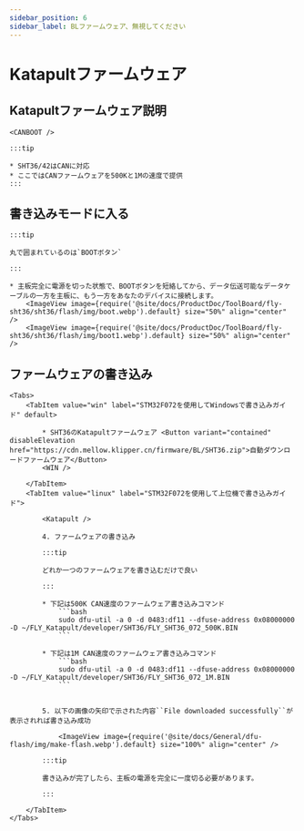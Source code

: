 ```yaml
---
sidebar_position: 6
sidebar_label: BLファームウェア、無視してください
---
```







# Katapultファームウェア

## Katapultファームウェア説明

    <CANBOOT />

    :::tip

    * SHT36/42はCANに対応
    * ここではCANファームウェアを500Kと1Mの速度で提供
    :::

## 書き込みモードに入る

    :::tip

    丸で囲まれているのは`BOOTボタン`

    :::

    * 主板完全に電源を切った状態で、BOOTボタンを短絡してから、データ伝送可能なデータケーブルの一方を主板に、もう一方をあなたのデバイスに接続します。
        <ImageView image={require('@site/docs/ProductDoc/ToolBoard/fly-sht36/sht36/flash/img/boot.webp').default} size="50%" align="center" />
        <ImageView image={require('@site/docs/ProductDoc/ToolBoard/fly-sht36/sht36/flash/img/boot1.webp').default} size="50%" align="center" />

## ファームウェアの書き込み
    <Tabs>
        <TabItem value="win" label="STM32F072を使用してWindowsで書き込みガイド" default>

            * SHT36のKatapultファームウェア <Button variant="contained" disableElevation href="https://cdn.mellow.klipper.cn/firmware/BL/SHT36.zip">自動ダウンロードファームウェア</Button>
            <WIN />
            
        </TabItem>
        <TabItem value="linux" label="STM32F072を使用して上位機で書き込みガイド">
            
            <Katapult />

            4. ファームウェアの書き込み

            :::tip

            どれか一つのファームウェアを書き込むだけで良い

            :::

            * 下記は500K CAN速度のファームウェア書き込みコマンド
                ```bash
                sudo dfu-util -a 0 -d 0483:df11 --dfuse-address 0x08000000 -D ~/FLY_Katapult/developer/SHT36/FLY_SHT36_072_500K.BIN
                ```
                       
            * 下記は1M CAN速度のファームウェア書き込みコマンド
                ```bash
                sudo dfu-util -a 0 -d 0483:df11 --dfuse-address 0x08000000 -D ~/FLY_Katapult/developer/SHT36/FLY_SHT36_072_1M.BIN
                ```


            5. 以下の画像の矢印で示された内容``File downloaded successfully``が表示されれば書き込み成功

                <ImageView image={require('@site/docs/General/dfu-flash/img/make-flash.webp').default} size="100%" align="center" />

            :::tip

            書き込みが完了したら、主板の電源を完全に一度切る必要があります。

            :::

        </TabItem>
    </Tabs>